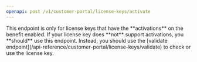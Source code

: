 ```yaml
---
openapi: post /v1/customer-portal/license-keys/activate
---
```


<Note>
  This endpoint is only for license keys that have the **activations** on the benefit enabled. If your license key does **not** support activations, you **should** use this endpoint. Instead, you should use the [validate endpoint](/api-reference/customer-portal/license-keys/validate) to check or use the license key.
</Note>
